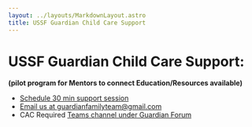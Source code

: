 ```yaml
---
layout: ../layouts/MarkdownLayout.astro
title: USSF Guardian Child Care Support
---
```



# USSF Guardian Child Care Support:
**(pilot program for Mentors to connect Education/Resources available)**
- [Schedule 30 min support session](https://calendly.com/guardianfamilyteam) 
- [Email us at guardianfamilyteam@gmail.com](mailto:guardianfamilyteam@gmail.com)  
- CAC Required [Teams channel under Guardian Forum](https://dod.teams.microsoft.us/_#/files/Child%20Care%20Support?threadId=19%3Adod%3A040eadd9f700472fb6ea682ff2e14fde%40thread.skype&ctx=channel&context=Child%2520Care%2520Support&rootfolder=%252Fteams%252FEnlistedCyberGuardiansForum%252FShared%2520Documents%252FChild%2520Care%2520Support)
